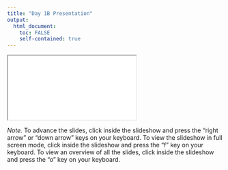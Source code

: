 ```yaml
---
title: "Day 1B Presentation"
output: 
  html_document:
    toc: FALSE
    self-contained: true
---
```


<iframe class="slide-deck" src="slides/slides_1b.html" title="Day 1B Presentation"></iframe>

*Note.* To advance the slides, click inside the slideshow and press the "right arrow" or "down arrow" keys on your keyboard. To view the slideshow in full screen mode, click inside the slideshow and press the "f" key on your keyboard. To view an overview of all the slides, click inside the slideshow and press the "o" key on your keyboard.
